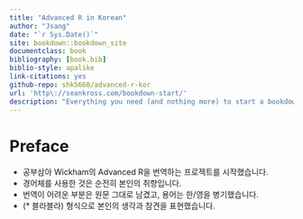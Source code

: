 ```yaml
--- 
title: "Advanced R in Korean"
author: "Jsang"
date: "`r Sys.Date()`"
site: bookdown::bookdown_site
documentclass: book
bibliography: [book.bib]
biblio-style: apalike
link-citations: yes
github-repo: shk5660/advanced-r-kor
url: 'http\://seankross.com/bookdown-start/'
description: "Everything you need (and nothing more) to start a bookdown book."
---
```


# Preface {-}

* 공부삼아 Wickham의 Advanced R을 번역하는 프로젝트를 시작했습니다.
* 경어체를 사용한 것은 순전히 본인의 취향입니다.
* 번역이 어려운 부분은 원문 그대로 남겼고, 용어는 한/영을 병기했습니다.
* (* 블라블라) 형식으로 본인의 생각과 참견을 표현했습니다.
